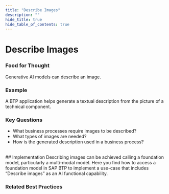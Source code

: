 ```yaml
---
title: "Describe Images"
description: ""
hide_title: true
hide_table_of_contents: true
---
```



<PageViewTracker />

<div className="hero-header">
  <h1>Describe Images</h1>
</div>

### Food for Thought

Generative AI models can describe an image.

### Example

A BTP application helps generate a textual description from the picture of a technical component.

### Key Questions

- What business processes require images to be described?
- What types of images are needed?
- How is the generated description used in a business process?

<br />

<div className="section-with-background blue">
  ## Implementation
  Describing images can be achieved calling a foundation model, particularly a multi-modal model. Here you find how to access a foundation model in SAP BTP to implement a use-case that includes “Describe images” as an AI functional capability.

### Related Best Practices

<ul className="button-grid">
  <IconLinkButton href="/docs/technical-view/generative-ai/plain/" text="Plain (Foundational Model Access)" />
</ul>

</div>
